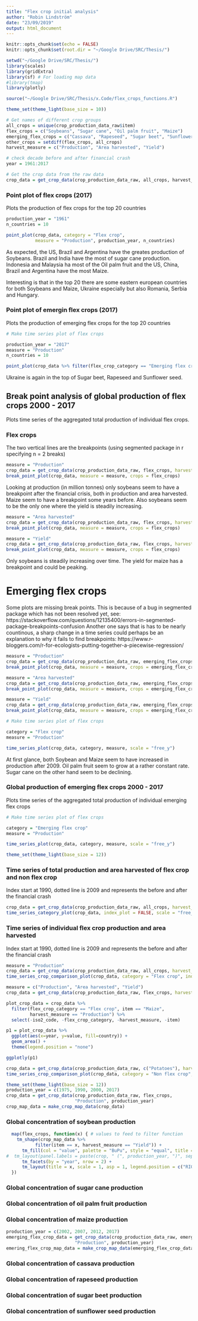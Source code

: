 ```yaml
---
title: "Flex crop initial analysis"
author: "Robin Lindström"
date: "23/09/2019"
output: html_document
---
```


```r
knitr::opts_chunk$set(echo = FALSE)
knitr::opts_chunk$set(root.dir = "~/Google Drive/SRC/Thesis/")

```


```r
setwd("~/Google Drive/SRC/Thesis/")
library(scales)
library(gridExtra)
library(sf) # For loading map data
#library(tmap)
library(plotly)

source("~/Google Drive/SRC/Thesis/x.Code/flex_crops_functions.R")

```


```r
theme_set(theme_light(base_size = 10))

# Get names of different crop groups
all_crops = unique(crop_production_data_raw$item)
flex_crops = c("Soybeans", "Sugar cane", "Oil palm fruit", "Maize")
emerging_flex_crops = c("Cassava", "Rapeseed", "Sugar beet", "Sunflower seed", "Coconuts") # Have left out coconuts
other_crops = setdiff(flex_crops, all_crops)
harvest_measure = c("Production", "Area harvested", "Yield")

# check decade before and after financial crash
year = 1961:2017

# Get the crop data from the raw data
crop_data = get_crop_data(crop_production_data_raw, all_crops, harvest_measure, year)
```


### Point plot of flex crops (2017)
Plots the production of flex crops for the top 20 countries

```r

production_year = "1961"
n_countries = 10

point_plot(crop_data, category = "Flex crop",
           measure = "Production", production_year, n_countries)

```

As expected, the US, Brazil and Argentina have the greates production of Soybeans. Brazil and India have the most of sugar cane production. Indonesia and Malaysia ha most of the Oil palm fruit and the US, China, Brazil and Argentina have the most Maize.

Interesting is that in the top 20 there are some eastern european countries for both Soybeans and Maize, Ukraine especially but also Romania, Serbia and Hungary.

### Point plot of emergin flex crops (2017)
Plots the production of emerging flex crops for the top 20 countries

```r
# Make time series plot of flex crops

production_year = "2017"
measure = "Production"
n_countries = 10

point_plot(crop_data %>% filter(flex_crop_category == "Emerging flex crop"), measure, production_year, n_countries)

```

Ukraine is again in the top of Sugar beet, Rapeseed and Sunflower seed.

## Break point analysis of global production of flex crops 2000 - 2017
Plots time series of the aggregated total production of individual flex crops.

### Flex crops
The two vertical lines are the breakpoints (using segmented package in r specifying n = 2 breaks)

```r
measure = "Production"
crop_data = get_crop_data(crop_production_data_raw, flex_crops, harvest_measure = measure, year)
break_point_plot(crop_data, measure = measure, crops = flex_crops)
```

Looking at production (in million tonnes) only soybeans seem to have a breakpoint after the financial crisis, both in production and area harvested. Maize seem to have a breakpoint some years before. Also soybeans seem to be the only one where the yield is steadily increasing.

```r
measure = "Area harvested"
crop_data = get_crop_data(crop_production_data_raw, flex_crops, harvest_measure = measure, year)
break_point_plot(crop_data, measure = measure, crops = flex_crops)
```

```r
measure = "Yield"
crop_data = get_crop_data(crop_production_data_raw, flex_crops, harvest_measure = measure, year)
break_point_plot(crop_data, measure = measure, crops = flex_crops)
```

Only soybeans is steadily increasing over time. The yield for maize has a breakpoint and could be peaking.

# Emerging flex crops
Some plots are missing break points. This is because of a bug in segmented package which has not been resolved yet, see:
https://stackoverflow.com/questions/12135400/errors-in-segmented-package-breakpoints-confusion
Another one says that is has to be nearly countinous, a sharp change in a time series could perhaps be an explanation to why it fails to find breakpoints:
https://www.r-bloggers.com/r-for-ecologists-putting-together-a-piecewise-regression/

```r
measure = "Production"
crop_data = get_crop_data(crop_production_data_raw, emerging_flex_crops, harvest_measure = measure, year)
break_point_plot(crop_data, measure = measure, crops = emerging_flex_crops)
```


```r
measure = "Area harvested"
crop_data = get_crop_data(crop_production_data_raw, emerging_flex_crops, harvest_measure = measure, year)
break_point_plot(crop_data, measure = measure, crops = emerging_flex_crops)
```


```r
measure = "Yield"
crop_data = get_crop_data(crop_production_data_raw, emerging_flex_crops, harvest_measure = measure, year)
break_point_plot(crop_data, measure = measure, crops = emerging_flex_crops)
```

```r
# Make time series plot of flex crops

category = "Flex crop"
measure = "Production"

time_series_plot(crop_data, category, measure, scale = "free_y")

```

At first glance, both Soybean and Maize seem to have increased in production after 2009. Oil palm fruit seem to grow at a rather constant rate. Sugar cane on the other hand seem to be declining.

### Global production of emerging flex crops 2000 - 2017
Plots time series of the aggregated total production of individual emerging flex crops


```r
# Make time series plot of flex crops

category = "Emerging flex crop"
measure = "Production"

time_series_plot(crop_data, category, measure, scale = "free_y")

```


```r
theme_set(theme_light(base_size = 12))
```


### Time series of total production and area harvested of flex crop and non flex crop
Index start at 1990, dotted line is 2009 and represents the before and after the financial crash

```r

crop_data = get_crop_data(crop_production_data_raw, all_crops, harvest_measure = harvest_measure, year)
time_series_category_plot(crop_data, index_plot = FALSE, scale = "free_y")

```

### Time series of individual flex crop production and area harvested
Index start at 1990, dotted line is 2009 and represents the before and after the financial crash


```r

measure = "Production"
crop_data = get_crop_data(crop_production_data_raw, all_crops, harvest_measure = measure, year)
time_series_crop_comparison_plot(crop_data, category = "Flex crop", index_plot = FALSE)

```

```r

measure = c("Production", "Area harvested", "Yield")
crop_data = get_crop_data(crop_production_data_raw, flex_crops, harvest_measure = measure, year)

plot_crop_data = crop_data %>% 
  filter(flex_crop_category == "Flex crop", item == "Maize",
         harvest_measure == "Production") %>% 
  select(-iso2_code, -flex_crop_category, -harvest_measure, -item)

p1 = plot_crop_data %>% 
  ggplot(aes(x=year, y=value, fill=country)) + 
  geom_area() +
  theme(legend.position = "none")

ggplotly(p1)
```

```r

crop_data = get_crop_data(crop_production_data_raw, c("Potatoes"), harvest_measure = measure, year)
time_series_crop_comparison_plot(crop_data, category = "Non flex crop", index_plot = FALSE)

```


```r
theme_set(theme_light(base_size = 12))
production_year = c(1975, 1990, 2000, 2017)
crop_data = get_crop_data(crop_production_data_raw, flex_crops,
                          "Production", production_year)
crop_map_data = make_crop_map_data(crop_data)

```



### Global concentration of soybean production

```r

  map(flex_crops, function(x) { # values to feed to filter function
    tm_shape(crop_map_data %>% 
           filter(item == x, harvest_measure == "Yield")) +
      tm_fill(col = "value", palette = "BuPu", style = "equal", title = "yield") +
#  tm_layout(panel.labels = paste(crop, " (", production_year, ")", sep = "")) +
      tm_facets(by = "year", nrow = 2) +
      tm_layout(title = x, scale = 1, asp = 1, legend.position = c("RIGHT", "center"))
  })

```


### Global concentration of sugar cane production



### Global concentration of oil palm fruit production


### Global concentration of maize production



```r
production_year = c(2002, 2007, 2012, 2017)
emerging_flex_crop_data = get_crop_data(crop_production_data_raw, emerging_flex_crops,
                          "Production", production_year)
emering_flex_crop_map_data = make_crop_map_data(emerging_flex_crop_data)

```

### Global concentration of cassava production



### Global concentration of rapeseed production



### Global concentration of sugar beet production



### Global concentration of sunflower seed production



